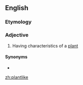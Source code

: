 ==English==

===Etymology===
{{suffix|en|plant|like}}

===Adjective===
{{en-adj}}

# Having characteristics of a [[plant]]

====Synonyms====
* {{l|en|phytoid}}

[[zh:plantlike]]
